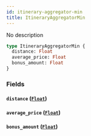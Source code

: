 ```yaml
---
id: itinerary-aggregator-min
title: ItineraryAggregatorMin
---
```


No description

```graphql
type ItineraryAggregatorMin {
  distance: Float
  average_price: Float
  bonus_amount: Float
}
```

### Fields

#### `distance` ([`Float`](/v1/scalars/float))

#### `average_price` ([`Float`](/v1/scalars/float))

#### `bonus_amount` ([`Float`](/v1/scalars/float))
